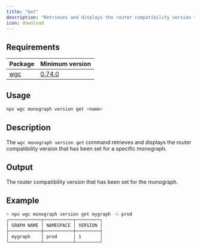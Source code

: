 ---
title: "Get"
description: "Retrieves and displays the router compatibility version that has been set for a specific monograph."
icon: download
---

## Requirements

|Package|Minimum version|
|---|---|
|[wgc](/cli/intro)|[0.74.0](https://github.com/wundergraph/cosmo/releases/tag/wgc%400.74.0)|

## Usage

```bash
npx wgc monograph version get <name>
```

## Description

The `wgc monograph version get` command retrieves and displays the router compatibility version that has been set for a specific monograph.

## Output

The router compatibility version that has been set for the monograph.

## Example

```bash
> npx wgc monograph version get mygraph -n prod
┌────────────┬───────────┬─────────┐
│ GRAPH NAME │ NAMESPACE │ VERSION │
├────────────┼───────────┼─────────┤
│ mygraph    │ prod      │ 1       │
└────────────┴───────────┴─────────┘
```

